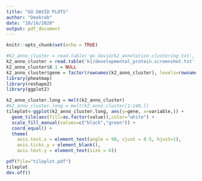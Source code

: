 ```yaml
---
title: "GO DAVID PLOTS"
author: "Deekrob"
date: "10/16/2020"
output: pdf_document
---
```


```r
knitr::opts_chunk$set(echo = TRUE)
```

```r
#k2_anno_cluster = read.table('go_david/k2_annotation_clustering.txt',
k2_anno_cluster = read.table('k1/developmental_protein.screenshot.txt', header=T,sep="\t",skipNul=T,row.names = 1)
k2_anno_cluster$X.1 = NULL
k2_anno_cluster$gene = factor(rownames(k2_anno_cluster), levels=rownames(k2_anno_cluster), ordered=T)
library(pheatmap)
library(reshape2)
library(ggplot2)

k2_anno_cluster.long = melt(k2_anno_cluster)
#k2_anno_cluster.long = melt(k2_anno_cluster[1:148,])
tileplot<-ggplot(k2_anno_cluster.long, aes(y=gene, x=variable,)) + 
  geom_tile(aes(fill=as.factor(value)),color="white") + 
  scale_fill_manual(values=c("black","green")) + 
  coord_equal() +
  theme(
    axis.text.x = element_text(angle = 90, vjust = 0.5, hjust=1),
    axis.ticks.y = element_blank(),
    axis.text.y = element_text(size = 6))

pdf(file="tileplot.pdf")
tileplot
dev.off()
```